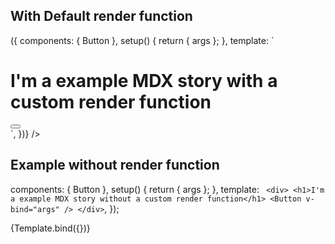 

<Meta title="MDX/ButtonExample" component={Button} />

## With Default render function

<Canvas>
  <Story
    name="Button with render function"
    args={{
      primary: true,
      label: "Boop",
    }}
    render={(args) => ({
      components: { Button },
      setup() {
        return { args };
      },
      template: `
        <div>
          <h1>I'm a example MDX story with a custom render function</h1>
          <Button v-bind="args" />
        </div>`,
    })}
  />
</Canvas>

## Example without render function

  components: { Button },
  setup() {
    return { args };
  },
  template: `
    <div>
      <h1>I'm a example MDX story without a custom render function</h1>
      <Button v-bind="args" />
    </div>`,
});

<Canvas>
  <Story
    name="Button without render function"
    args={{
      primary: true,
      label: "Boop",
    }}
  >
    {Template.bind({})}
  </Story>
</Canvas>
